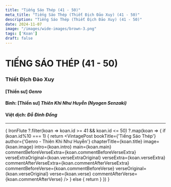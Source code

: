 ```yaml
---
title: "Tiếng Sáo Thép (41 - 50)"
meta_title: "Tiếng Sáo Thép (Thiết Địch Đảo Xuy) (41 - 50)"
description: "Tiếng Sáo Thép (Thiết Địch Đảo Xuy) (41 - 50)"
date: 2024-11-07
image: "/images/wide-images/brown-3.png"
tags: ['Koan']
draft: false
---
```



<div class="container vi-koans">

  # TIẾNG SÁO THÉP (41 - 50)
  ### Thiết Địch Đảo Xuy

  #### [Thiền sư] <em>Genro</em>

  #### Bình: [Thiền sư] <em>Thiên Khi Như Huyễn (Nyogen Senzaki)</em>

  #### Việt dịch: <em>Đỗ Đình Đồng</em>

  ***

  {
    IronFlute
      ?.filter(koan => koan.id >= 41 && koan.id <= 50)
      ?.map(koan => {
        if (koan.id%10 === 1) {
          return <VintagePost bookTitle={'Tiếng Sáo Thép'} author={'Genro - Thiên Khi Như Huyễn'}
                              chapterTitle={koan.title} image={koan.image}
                              intro={koan.intro} main={koan.main}
                              commentBeforeVerseExtra={koan.commentBeforeVerseExtra}
                              verseExtraOriginal={koan.verseExtraOriginal}
                              verseExtra={koan.verseExtra}
                              commentAfterVerseExtra={koan.commentAfterVerseExtra}
                              commentBeforeVerse={koan.commentBeforeVerse}
                              verseOriginal={koan.verseOriginal}
                              verse={koan.verse}
                              commentAfterVerse={koan.commentAfterVerse}
          />
        } else {
          return <VintagePost chapterTitle={koan.title} image={koan.image}
                              intro={koan.intro} main={koan.main}
                              commentBeforeVerseExtra={koan.commentBeforeVerseExtra}
                              verseExtraOriginal={koan.verseExtraOriginal}
                              verseExtra={koan.verseExtra}
                              commentAfterVerseExtra={koan.commentAfterVerseExtra}
                              commentBeforeVerse={koan.commentBeforeVerse}
                              verseOriginal={koan.verseOriginal}
                              verse={koan.verse}
                              commentAfterVerse={koan.commentAfterVerse}
          />
        }
      })
  }

</div>
